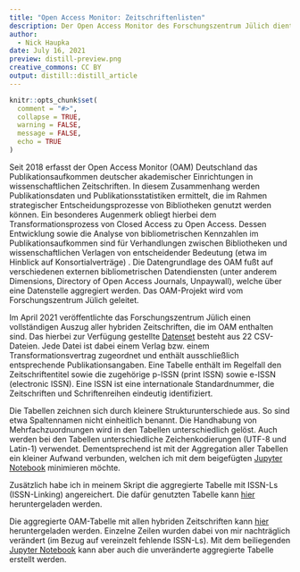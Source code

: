 ```yaml
---
title: "Open Access Monitor: Zeitschriftenlisten"
description: Der Open Access Monitor des Forschungszentrum Jülich dient für viele Bibliotheken in Deutschland als Datengrundlage zur Untersuchung des Transformationsprozesses von wissenschaftlichen Zeitschriften. Im April 2021 veröffentlichte das Forschungszentrum Jülich mehrere Zeitschriftenlisten, die den hybriden Zeitschriftenbestand des Open Access Monitors abdecken. Dieser Blogbeitrag demonstriert die Aggregation der verschiedenen Zeitschriftenlisten, sodass die Daten als einzelne vollständige Tabelle analysiert werden können.
author: 
  - Nick Haupka
date: July 16, 2021
preview: distill-preview.png
creative_commons: CC BY
output: distill::distill_article
---
```

  
```r
knitr::opts_chunk$set(
  comment = "#>",
  collapse = TRUE,
  warning = FALSE,
  message = FALSE,
  echo = TRUE
)
```

Seit 2018 erfasst der Open Access Monitor (OAM) Deutschland das Publikationsaufkommen deutscher akademischer Einrichtungen in wissenschaftlichen Zeitschriften. In diesem Zusammenhang werden Publikationsdaten und Publikationsstatistiken ermittelt, die im Rahmen strategischer Entscheidungsprozesse von Bibliotheken genutzt werden können. Ein besonderes Augenmerk obliegt hierbei dem Transformationsprozess von Closed Access zu Open Access. Dessen Entwicklung sowie die Analyse von bibliometrischen Kennzahlen im Publikationsaufkommen sind für Verhandlungen zwischen Bibliotheken und wissenschaftlichen Verlagen von entscheidender Bedeutung (etwa im Hinblick auf Konsortialverträge) . Die Datengrundlage des OAM fußt auf verschiedenen externen bibliometrischen Datendiensten (unter anderem Dimensions, Directory of Open Access Journals, Unpaywall), welche über eine Datenstelle aggregiert werden. Das OAM-Projekt wird vom Forschungszentrum Jülich geleitet. 

Im April 2021 veröffentlichte das Forschungszentrum Jülich einen vollständigen Auszug aller hybriden Zeitschriften, die im OAM enthalten sind. Das hierbei zur Verfügung gestellte [Datenset](https://data.fz-juelich.de/dataset.xhtml?persistentId=doi:10.26165/JUELICH-DATA/VTQXLM) besteht aus 22 CSV-Dateien. Jede Datei ist dabei einem Verlag bzw. einem Transformationsvertrag zugeordnet und enthält ausschließlich entsprechende Publikationsangaben. Eine Tabelle enthält im Regelfall den Zeitschriftentitel sowie die zugehörige p-ISSN (print ISSN) sowie e-ISSN (electronic ISSN). Eine ISSN ist eine internationale Standardnummer, die Zeitschriften und Schriftenreihen eindeutig identifiziert. 

Die Tabellen zeichnen sich durch kleinere Strukturunterschiede aus. So sind etwa Spaltennamen nicht einheitlich benannt. Die Handhabung von Mehrfachzuordnungen wird in den Tabellen unterschiedlich gelöst. Auch werden bei den Tabellen unterschiedliche Zeichenkodierungen (UTF-8 und Latin-1) verwendet. Dementsprechend ist mit der Aggregation aller Tabellen ein kleiner Aufwand verbunden, welchen ich mit dem beigefügten [Jupyter Notebook](merge_journals.ipynb) minimieren möchte. 

Zusätzlich habe ich in meinem Skript die aggregierte Tabelle mit ISSN-Ls (ISSN-Linking) angereichert. Die dafür genutzten Tabelle kann [hier]() heruntergeladen werden. 

Die aggregierte OAM-Tabelle mit allen hybriden Zeitschriften kann [hier](oam_zeitschriftenlisten.csv) heruntergeladen werden. Einzelne Zeilen wurden dabei von mir nachträglich verändert (im Bezug auf vereinzelt fehlende ISSN-Ls). Mit dem beiliegenden [Jupyter Notebook](merge_journals.ipynb) kann aber auch die unveränderte aggregierte Tabelle erstellt werden.
